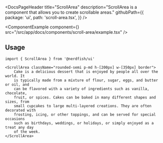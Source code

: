 <DocsPageHeader
	title="ScrollArea"
	description="ScrollArea is a component that allows you to create scrollable areas."
	githubPath={{
		package: 'ui',
		path: 'scroll-area.tsx',
	}}
/>

<ComponentExample
	component={<ScrollAreaExample />}
	src="/src/app/docs/components/scroll-area/example.tsx"
/>

## Usage

```tsx
import { ScrollArea } from '@nerdfish/ui'
```

```tsx
<ScrollArea className="rounded-semi p-md h-[200px] w-[350px] border">
	Cake is a delicious dessert that is enjoyed by people all over the world. It
	is typically made from a mixture of flour, sugar, eggs, and butter or oil, and
	can be flavored with a variety of ingredients such as vanilla, chocolate,
	fruit, or spices. Cakes can be baked in many different shapes and sizes, from
	small cupcakes to large multi-layered creations. They are often decorated with
	frosting, icing, or other toppings, and can be served for special occasions
	such as birthdays, weddings, or holidays, or simply enjoyed as a treat any day
	of the week.
</ScrollArea>
```

